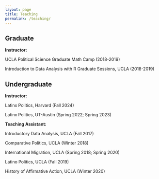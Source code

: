 ```yaml
---
layout: page
title: Teaching
permalink: /teaching/
---
```



## Graduate 

**Instructor:**

UCLA Political Science Graduate Math Camp (2018-2019)

Introduction to Data Analysis with R Graduate Sessions, UCLA (2018-2019)

## Undergraduate

**Instructor:** 

Latinx Politics, Harvard (Fall 2024)

Latinx Politics, UT-Austin (Spring 2022; Spring 2023)

**Teaching Assistant:**

Introductory Data Analysis, UCLA (Fall 2017)

Comparative Politics, UCLA (Winter 2018)

International Migration, UCLA (Spring 2018; Spring 2020)

Latino Politics, UCLA (Fall 2019)

History of Affirmative Action, UCLA (Winter 2020)